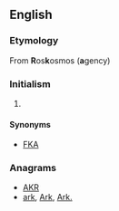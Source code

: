==English==

===Etymology===
From '''R'''os'''k'''osmos ('''a'''gency)

===Initialism===
{{en-initialism}}

# {{context|space flight|Russia|lang=en}} {{initialism of|w:Russian Federal Space Agency|Russian Federal Space Agency|lang=en}}

====Synonyms====
* [[FKA]]

===Anagrams===
* [[AKR#English|AKR]] 
* [[ark#English|ark]], [[Ark#English|Ark]], [[Ark.#English|Ark.]]